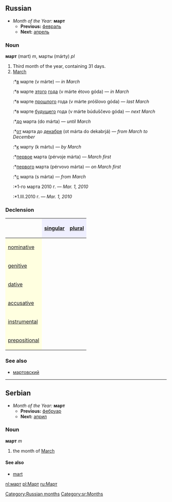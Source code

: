 [[Category:Russian months]]
==Russian==
*''Month of the Year:'' '''март'''
**'''Previous:''' [[февраль]]
**'''Next:''' [[апрель]]

===Noun===
'''март''' (mart) ''m'', марты (márty) ''pl''

#Third month of the year, containing 31 days.
#[[March]]
#:*[[в]] марте (v márte) — ''in March''
#:*в марте [[этот|этого]] [[год|года]] (v márte étovo góda) — ''in March''
#:*в марте [[прошлый|прошлого]] года (v márte próšlovo góda) — ''last March''
#:*в марте [[будущий|будущего]] года (v márte búduščevo góda) — ''next March''
#:*[[до]] марта (do márta) — ''until March''
#:*[[от]] марта до [[декабрь|декабря]] (ot márta do dekabrjá) — ''from March to December''
#:*[[к]] марту (k mártu) — ''by March''
#:*[[первый|первое]] марта (pérvoje márta) — ''March first''
#:*[[первый|первого]] марта (pérvovo márta) — ''on March first''
#:*[[с]] марта (s márta) — ''from March''
#:*1-го марта 2010 г. — ''Mar. 1, 2010''
#:*1.III.2010 г. — ''Mar. 1, 2010''

===Declension===
{| border="1" cellpadding="4" cellspacing="0"
!
! style="background-color: #EFEFFF" align="center"|[[singular]]
! style="background-color: #EFEFFF" align="center"|[[plural]]
|-
! style="background-color: #FFFFE0" align="left"|[[nominative case|nominative]]
| align="center"|{{Unicode|март}}
| align="center"|{{Unicode|ма́рты}}
|-
! style="background-color: #FFFFE0" align="left"|[[genitive case|genitive]]
| align="center"|{{Unicode|ма́рта}}
| align="center"|{{Unicode|ма́ртов}}
|-
! style="background-color: #FFFFE0" align="left"|[[dative case|dative]]
| align="center"|{{Unicode|ма́рту}}
| align="center"|{{Unicode|ма́ртам}}
|-
! style="background-color: #FFFFE0" align="left"|[[accusative case|accusative]]
| align="center"|{{Unicode|март}}
| align="center"|{{Unicode|ма́рты}}
|-
! style="background-color: #FFFFE0" align="left"|[[instrumental case|instrumental]]
| align="center"|{{Unicode|ма́ртом}}
| align="center"|{{Unicode|ма́ртами}}
|-
! style="background-color: #FFFFE0" align="left"|[[prepositional case|prepositional]]
| align="center"|{{Unicode|о ма́рте}}
| align="center"|{{Unicode|о ма́ртах}}
|}

===See also===
*[[мартовский]]


----

==Serbian==
*''Month of the Year:'' '''март'''
**'''Previous:''' [[фебруар]]
**'''Next:''' [[април]]
===Noun===
'''март''' ''m''
#the month of [[March]]
====See also====
*[[mart]]
[[Category:sr:Months]]

[[nl:март]]
[[pl:Март]]
[[ru:Март]]